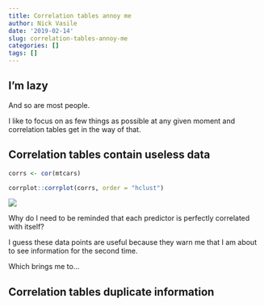 ```yaml
---
title: Correlation tables annoy me
author: Nick Vasile
date: '2019-02-14'
slug: correlation-tables-annoy-me
categories: []
tags: []
---
```


## I'm lazy

And so are most people.

I like to focus on as few things as possible at any given moment and correlation tables get in the way of that.

## Correlation tables contain useless data

```r
corrs <- cor(mtcars)

corrplot::corrplot(corrs, order = "hclust")
```

![](/post/2019-02-14-correlation-tables-annoy-me_files/correlation_table_duh.png)

Why do I need to be reminded that each predictor is perfectly correlated with itself?

I guess these data points are useful because they warn me that I am about to see information for the second time.

Which brings me to...

## Correlation tables duplicate information 



